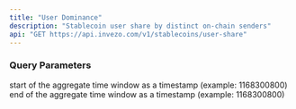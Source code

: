 ```yaml
---
title: "User Dominance"
description: "Stablecoin user share by distinct on-chain senders"
api: "GET https://api.invezo.com/v1/stablecoins/user-share"
---
```

    
### Query Parameters
        
<ParamField query="min" type="int" required>
    start of the aggregate time window as a timestamp (example: 1168300800)
</ParamField>
            
<ParamField query="max" type="int" required>
    end of the aggregate time window as a timestamp (example: 1168300800)
</ParamField>
            